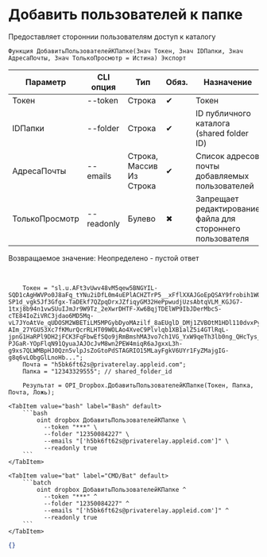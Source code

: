 ﻿---
sidebar_position: 4
---


# Добавить пользователей к папке
 Предоставляет стороннии пользователям доступ к каталогу



`Функция ДобавитьПользователейКПапке(Знач Токен, Знач IDПапки, Знач АдресаПочты, Знач ТолькоПросмотр = Истина) Экспорт`

  | Параметр | CLI опция | Тип | Обяз. | Назначение |
  |-|-|-|-|-|
  | Токен | --token | Строка | &#x2714; | Токен |
  | IDПапки | --folder | Строка | &#x2714; | ID публичного каталога (shared folder ID) |
  | АдресаПочты | --emails | Строка, Массив Из Строка | &#x2714; | Список адресов почты добавляемых пользователей |
  | ТолькоПросмотр | --readonly | Булево | &#x2716; | Запрещает редактирование файла для стороннего пользователя |

  
  Возвращаемое значение:   Неопределено - пустой ответ

<br/>




```bsl title="Пример использования для 1С:Предприятие/OneScript"
    Токен = "sl.u.AFt3vUwv48vM5qew5BNGYIL-SQD1cAgHWVPo0J8aFq_tYNu2iDfL0m4uEPlACHZTrP5__xFflXXAJGoEpQSAY9frobih1WO72pTg8FYMR_Jq1OAB3Hn96sGNX35PTbcahW68mFfuFJiAn4-SP1d_vgk5Jf3Gfgx-TaDEkf7QZpqDrxJZfiqyGM32HePpwudjUzsAbtqVLM_KGJG7-1txj8b94n1vwSUuIJmJr9W9Tz_2eXwrDHTF-Xw6BqjTDElWP9IbJDerMbcS-cTE84IoZiVRC3jdao6MD5Mq-vL7JYoAtVe_qUDOSM2WBETiLM5MPGybDyoMAzilf_8aEUglD_DMj1ZVBOtM1HDl110dvxPyFOGtYMcrDDXBbQRT2htAsX3fkF_qM3hqsAgojyXMsKKdk6az3SbasZBsL6NM4XT_9TBN5aU4BUFKeRelENnkDlci4So-AIm_27YGU53Xc7fKMurQcrRLHT09WOLAo4XveC9Plvlqb1XB1alZ5i4GTlRqL-jpnG1HaRPl9DH2jFCK3FqFbwEfSQo9jRmBmshMA3vo7ch1VG_YxW9qeTh3lb0ng_QHcTys_meMCx2wiuRAboikxvk-PJGaR-YOpFlqN91QyuaJAJOcJvM8wn2PEW4miqR6aJgxxL3h-g9xs7QLWMBpHJ0Qzn5vlpJsZoGtoPdSTAGRIO15MLayFgkV6UYr1FyZMajgIG-g8q6vLObgGlLnoHb...";
    Почта = "h5bk6ft62s@privaterelay.appleid.com";
    Папка = "12343329555"; // shared_folder_id

    Результат = OPI_Dropbox.ДобавитьПользователейКПапке(Токен, Папка, Почта, Ложь);
```
    

 <Tabs>
  
    <TabItem value="bash" label="Bash" default>
        ```bash
            oint dropbox ДобавитьПользователейКПапке \
              --token "***" \
              --folder "12350084227" \
              --emails "['h5bk6ft62s@privaterelay.appleid.com']" \
              --readonly true
        ```
    </TabItem>
  
    <TabItem value="bat" label="CMD/Bat" default>
        ```batch
            oint dropbox ДобавитьПользователейКПапке ^
              --token "***" ^
              --folder "12350084227" ^
              --emails "['h5bk6ft62s@privaterelay.appleid.com']" ^
              --readonly true
        ```
    </TabItem>
</Tabs>


```json title="Результат"
{}
```
